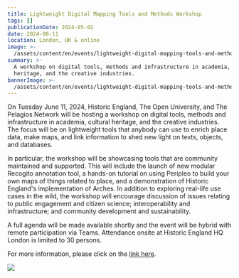 ```yaml
---
title: Lightweight Digital Mapping Tools and Methods Workshop
tags: []
publicationDate: 2024-05-02
date: 2024-06-11
location: London, UK & online
image: >-
  /assets/content/en/events/lightweight-digital-mapping-tools-and-methods-workshop/image.png
summary: >-
  A workshop on digital tools, methods and infrastructure in academia, cultural
  heritage, and the creative industries.
bannerImage: >-
  /assets/content/en/events/lightweight-digital-mapping-tools-and-methods-workshop/bannerImage.png
---
```

On Tuesday June 11, 2024, Historic England, The Open University, and The Pelagios Network will be hosting a workshop on digital tools, methods and infrastructure in academia, cultural heritage, and the creative industries. The focus will be on lightweight tools that anybody can use to enrich place data, make maps, and link information to shed new light on texts, objects, and databases.

In particular, the workshop will be showcasing tools that are community maintained and supported. This will include the launch of new modular Recogito annotation tool, a hands-on tutorial on using Peripleo to build your own maps of things related to place, and a demonstration of Historic England's implementation of Arches. In addition to exploring real-life use cases in the wild, the workshop will encourage discussion of issues relating to public engagement and citizen science; interoperability and infrastructure; and community development and sustainability.

A full agenda will be made available shortly and the event will be hybrid with remote participation via Teams. Attendance onsite at Historic England HQ London is limited to 30 persons.

For more information, please click on the [link here](https://pelagios.org/events/historic-england-open-university/).

![](/assets/content/en/events/lightweight-digital-mapping-tools-and-methods-workshop/image.png)
